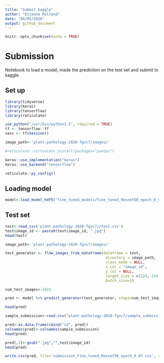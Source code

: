```yaml
---
title: "Submit_kaggle"
author: "Etienne Rolland"
date: "04/05/2020"
output: github_document
---
```


```r
knitr::opts_chunk$set(echo = TRUE)
```

# Submission

Notebook to load a model, made the prediction on the test set and submit to kaggle.


## Set up

```r
library(tidyverse)
library(keras)
library(tensorflow)
library(reticulate)
```


```r
use_python("/usr/bin/python3.5", required = TRUE)
tf <- tensorflow::tf
sess <- tf$Session()
```

```r
image_path<-'plant-pathology-2020-fgvc7/images/'
```

```r
#reticulate::virtualenv_install(packages="pandas") 
```

```r
keras::use_implementation("keras")
keras::use_backend("tensorflow")

```

```r
reticulate::py_config()
```


## Loading model

```r
model<-load_model_hdf5("fine_tuned_models/Fine_tuned_Resnet50_epoch_6_07.hdf5")
```

## Test set

```r
test<-read_csv('plant-pathology-2020-fgvc7//test.csv')
test$image_id <- paste0(test$image_id, ".jpg")
head(test)
```

```r
image_path<-'plant-pathology-2020-fgvc7/images/'
```

```r
test_generator <- flow_images_from_dataframe(dataframe = test, 
                                              directory = image_path,
                                              class_mode = NULL,
                                              x_col = "image_id",
                                              y_col = NULL,
                                              target_size = c(224, 224),
                                              batch_size=1)

```

```r
num_test_images<-1821

```


```r
pred <- model %>% predict_generator(test_generator, steps=num_test_images)
```


```r
head(pred)
```

```r
sample_submission<-read.csv("plant-pathology-2020-fgvc7/sample_submission.csv")
```

```r
pred<-as.data.frame(cbind("id", pred))
colnames(pred)<-colnames(sample_submission)
head(pred)
```

```r
pred[,1]<-gsub(".jpg","",test$image_id)
head(pred)
```

```r
write.csv(pred, file='submission_Fine_tuned_Resnet50_epoch_6_07.csv', row.names=FALSE, quote=FALSE)
```





















